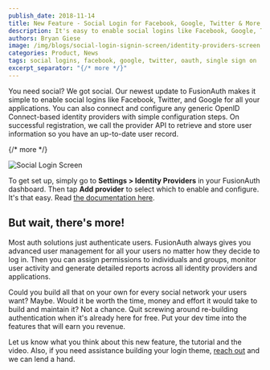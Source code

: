 ```yaml
---
publish_date: 2018-11-14 
title: New Feature - Social Login for Facebook, Google, Twitter & More
description: It's easy to enable social logins like Facebook, Google, Twitter and OpenID Connect with FusionAuth.
authors: Bryan Giese
image: /img/blogs/social-login-signin-screen/identity-providers-screen.png
categories: Product, News
tags: social logins, facebook, google, twitter, oauth, single sign on
excerpt_separator: "{/* more */}"
---
```


You need social? We got social. Our newest update to FusionAuth makes it simple to enable social logins like Facebook, Twitter, and Google for all your applications. You can also connect and configure any generic OpenID Connect-based identity providers with simple configuration steps. On successful registration, we call the provider API to retrieve and store user information so you have an up-to-date user record.

{/* more */}

![Social Login Screen](/img/blogs/social-login-signin-screen/social-login-signin-screen.png)

To get set up, simply go to **Settings > Identity Providers** in your FusionAuth dashboard. Then tap **Add provider** to select which to enable and configure. It's that easy. Read [the documentation here](/docs/lifecycle/authenticate-users/identity-providers/).

## But wait, there's more!

Most auth solutions just authenticate users. FusionAuth always gives you advanced user management for all your users no matter how they decide to log in. Then you can assign permissions to individuals and groups, monitor user activity and generate detailed reports across all identity providers and applications.

Could you build all that on your own for every social network your users want? Maybe. Would it be worth the time, money and effort it would take to build and maintain it? Not a chance. Quit screwing around re-building authentication when it's already here for free. Put your dev time into the features that will earn you revenue.

Let us know what you think about this new feature, the tutorial and the video. Also, if you need assistance building your login theme, [reach out](/contact) and we can lend a hand.
